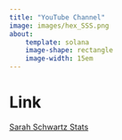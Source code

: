 ```yaml
---
title: "YouTube Channel"
image: images/hex_SSS.png
about: 
    template: solana
    image-shape: rectangle
    image-width: 15em
---
```


# Link

[Sarah Schwartz Stats](https://www.youtube.com/channel/UCbkTRp5FeSNIWeueyqBVPkA)
